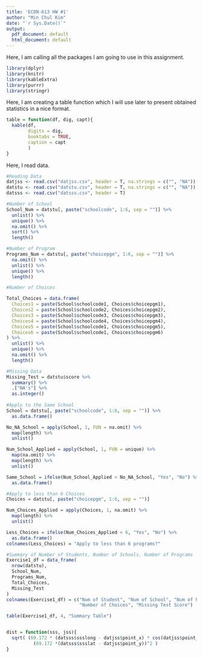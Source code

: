 ```yaml
---
title: 'ECON-613 HW #1'
author: "Min Chul Kim"
date: "`r Sys.Date()`"
output:
  pdf_document: default
  html_document: default
---
```


Here, I am calling all the packages I am going to use in this assignment.
```r
library(dplyr)
library(knitr)
library(kableExtra)
library(purrr)
library(stringr)
```

Here, I am creating a table function which I will use later to present obtained statistics in a nice format.
```r
table = function(df, dig, capt){
  kable(df, 
        digits = dig, 
        booktabs = TRUE, 
        caption = capt
        ) 
}
```

Here, I read data.
```r
#Reading Data
datjss <- read.csv("datjss.csv", header = T, na.strings = c("", "NA"))
datstu <- read.csv("datstu.csv", header = T, na.strings = c("", "NA"))
datsss <- read.csv("datsss.csv", header = T)
```


```r
#Number of School
School_Num = datstu[, paste("schoolcode", 1:6, sep = "")] %>%
  unlist() %>%
  unique() %>% 
  na.omit() %>%
  sort() %>%
  length()

#Number of Program
Programs_Num = datstu[, paste("choicepgm", 1:6, sep = "")] %>%
  na.omit() %>%
  unlist() %>%
  unique() %>%
  length()

#Number of Choices

Total_Choices = data.frame(
  Choices1 = paste(School$schoolcode1, Choices$choicepgm1),
  Choices2 = paste(School$schoolcode2, Choices$choicepgm2),
  Choices3 = paste(School$schoolcode3, Choices$choicepgm3),
  Choices4 = paste(School$schoolcode4, Choices$choicepgm4),
  Choices5 = paste(School$schoolcode1, Choices$choicepgm5),
  Choices6 = paste(School$schoolcode1, Choices$choicepgm6)
) %>%
  unlist() %>%
  unique() %>%
  na.omit() %>%
  length()

#Missing Data
Missing_Test = datstu$score %>% 
  summary() %>%
  .["NA's"] %>%
  as.integer()
  
#Apply to the Same School
School = datstu[, paste("schoolcode", 1:6, sep = "")] %>%
  as.data.frame()

No_NA_School = apply(School, 1, FUN = na.omit) %>%
  map(length) %>%
  unlist() 

Num_School_Applied = apply(School, 1, FUN = unique) %>%
  map(na.omit) %>%
  map(length) %>%
  unlist()

Same_School = ifelse(Num_School_Applied < No_NA_School, "Yes", "No") %>%
  as.data.frame()

#Apply to less than 6 Choices
Choices = datstu[, paste("choicepgm", 1:6, sep = "")] 

Num_Choices_Applied = apply(Choices, 1, na.omit) %>%
  map(length) %>%
  unlist() 

Less_Choices = ifelse(Num_Choices_Applied < 6, "Yes", "No") %>%
  as.data.frame()
colnames(Less_Choices) = "Apply to less than 6 programs?"

#Summary of Number of Students, Number of Schools, Number of Programs
Exercise1_df = data_frame(
  nrow(datstu),
  School_Num,
  Programs_Num,
  Total_Choices,
  Missing_Test
)
colnames(Exercise1_df) = c("Num of Student", "Num of School", "Num of Programs",
                           "Number of Choices", "Missing Test Score")

table(Exercise1_df, 4, "Summary Table")
```

```r

```

```r
dist = function(sss, jss){
  sqrt( (69.172 * (datsss$ssslong - datjss$point_x) * cos(datjss$point_y / 57.3))^2 +
          (69.172 *(datsss$ssslat - datjss$point_y))^2 )
}
```


